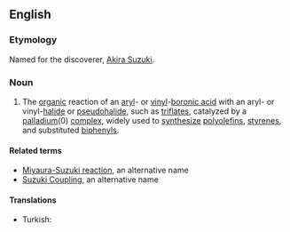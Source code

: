 ==English==

===Etymology===
Named for the discoverer, [[w:Akira Suzuki|Akira Suzuki]].

===Noun===
{{wikipedia}}
{{en-noun|head=[[Suzuki]] [[reaction]]}}

# {{context|chemistry|lang=en}} The [[organic]] reaction of an [[aryl]]- or [[vinyl]]-[[boronic acid]] with an aryl- or vinyl-[[halide]] or [[pseudohalide]], such as [[triflate]]s, catalyzed by a [[palladium]](0) [[complex]], widely used to [[synthesize]] [[polyolefin]]s, [[styrene]]s, and substituted [[biphenyl]]s.

====Related terms====
* [[Miyaura-Suzuki reaction]], an alternative name
* [[Suzuki Coupling]], an alternative name

====Translations====
{{trans-top|organic reaction}}
* Turkish: {{t|tr|Suzuki tepkimesi}}
{{trans-mid}}
{{trans-bottom}}
